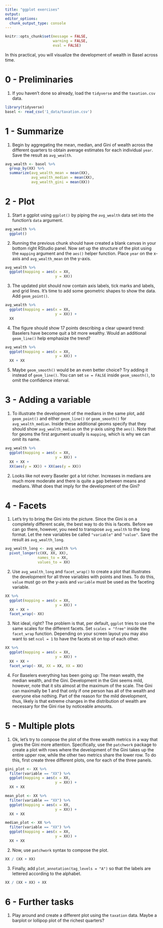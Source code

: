 ```yaml
---
title: "ggplot exercises"
output:
editor_options:
  chunk_output_type: console
---
```


```r
knitr::opts_chunk$set(message = FALSE, 
                      warning = FALSE,
                      eval = FALSE)
```

In this practical, you will visualize the development of wealth in Basel across time.   

# 0 - Preliminaries

1. If you haven't done so already, load the `tidyverse` and the `taxation.csv` data. 

```r
library(tidyverse)
basel <- read_csv('1_data/taxation.csv')
```


# 1 - Summarize

1. Begin by aggregating the mean, median, and Gini of wealth across the different quarters to obtain average estimates for each individual `year`. Save the result as `avg_wealth`. 

```r
avg_wealth <- basel %>% 
  group_by(XX) %>% 
  summarize(avg_wealth_mean = mean(XX),
            avg_wealth_median = mean(XX),
            avg_wealth_gini = mean(XX))
```

# 2 - Plot

1. Start a ggplot using `ggplot()` by piping the `avg_wealth` data set into the function's `data` argument. 

```r
avg_wealth %>% 
  ggplot()
```

2. Running the previous chunk should have created a blank canvas in your bottom right RStudio panel. Now set up the structure of the plot using the `mapping` argument and the `aes()` helper function. Place `year` on the x-axis and `avg_wealth_mean` on the y-axis. 

```r
avg_wealth %>% 
  ggplot(mapping = aes(x = XX, 
                       y = XX))
```

3. The updated plot should now contain axis labels, tick marks and labels, and grid lines. It's time to add some geometric shapes to show the data. Add `geom_point()`. 

```r
avg_wealth %>% 
  ggplot(mapping = aes(x = XX, 
                       y = XX)) +
  XX
```

4. The figure should show 17 points describing a clear upward trend: Baselers have become quit a bit more wealthy. Would an additional `geom_line()` help emphasize the trend? 

```r
avg_wealth %>% 
  ggplot(mapping = aes(x = XX, 
                       y = XX)) +
  XX + XX
```

5. Maybe `geom_smooth()` would be an even better choice? Try adding it instead of `geom_line()`. You can set `se = FALSE` inside `geom_smooth()`, to omit the confidence interval. 

# 3 - Adding a variable

1. To illustrate the development of the medians in the same plot, add `geom_point()` and either `geom_line()` or `geom_smooth()` for `avg_wealth_median`. Inside these additional geoms specify that they should show `avg_wealth_median` on the y-axis using the `aes()`. Note that for geoms the first argument usually is `mapping`, which is why we can omit its name.  

```r
avg_wealth %>% 
  ggplot(mapping = aes(x = XX, 
                       y = XX)) +
  XX + XX + 
  XX(aes(y = XX)) + XX(aes(y = XX))
```

2. Looks like not every Baseler got a lot richer. Increases in medians are much more moderate and there is quite a gap between means and medians. What does that imply for the development of the Gini?

# 4 - Facets

1. Let's try to bring the Gini into the picture. Since the Gini is on a completely different scale, the best way to do this is facets. Before we can go there, however, you need to transpose `avg_wealth` to the long format. Let the new variables be called `"variable"` and `"value"`. Save the result as `avg_wealth_long`.

```r
avg_wealth_long <- avg_wealth %>% 
  pivot_longer(c(XX, XX, XX),
               names_to = XX,
               values_to = XX)
```

2. Use `avg_wealth_long` and `facet_wrap()` to create a plot that illustrates the development for all three variables with points and lines. To do this, `value` must go on the y-axis and `variable` must be used as the faceting variable. 

```r
XX %>% 
  ggplot(mapping = aes(x = XX, 
                       y = XX)) +
  XX + XX + 
  facet_wrap(~ XX)
```

3. Not ideal, right? The problem is that, per default, `ggplot` tries to use the same scales for the different facets. Set `scales = "free"` inside the `facet_wrap` function. Depending on your screen layout you may also want to set `ncol = 1` to have the facets sit on top of each other.

```r
XX %>% 
  ggplot(mapping = aes(x = XX, 
                       y = XX)) +
  XX + XX + 
  facet_wrap(~ XX, XX = XX, XX = XX)
```

4. For Baselers everything has been going up: The mean wealth, the median wealth, and the Gini. Development in the Gini seems mild, however, note that it sits almost at the maximum of the scale. The Gini can maximally be 1 and that only if one person has all of the wealth and everyone else nothing. Part of the reason for the mild development, thus, likely is that extreme changes in the distribution of wealth are necessary for the Gini rise by noticeable amounts. 

# 5 - Multiple plots

1. Ok, let's try to compose the plot of the three wealth metrics in a way that gives the Gini more attention. Specifically, use the `patchwork` package to create a plot with rows where the development of the Gini takes up the entire upper row, while the other two metrics share the lower row. To do this, first create three different plots, one for each of the three panels.

```r
gini_plot <- XX %>% 
  filter(variable == "XX") %>% 
  ggplot(mapping = aes(x = XX, 
                       y = XX)) +
  XX + XX

mean_plot <- XX %>% 
  filter(variable == "XX") %>% 
  ggplot(mapping = aes(x = XX, 
                       y = XX)) +
  XX + XX

median_plot <- XX %>% 
  filter(variable == "XX") %>% 
  ggplot(mapping = aes(x = XX, 
                       y = XX)) +
  XX + XX 
```

2. Now, use `patchwork` syntax to compose the plot.  

```r
XX / (XX + XX)
```

3. Finally, add `plot_annotation(tag_levels = "A")` so that the labels are lettered according to the alphabet. 

```r
XX / (XX + XX) + XX
```


# 6 - Further tasks

1. Play around and create a different plot using the `taxation` data. Maybe a barplot or lollipop plot of the richest quarters? 




